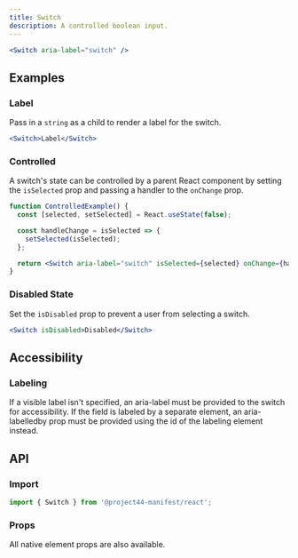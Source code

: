 ```yaml
---
title: Switch
description: A controlled boolean input.
---
```


```jsx
<Switch aria-label="switch" />
```

## Examples

### Label

Pass in a `string` as a child to render a label for the switch.

```jsx
<Switch>Label</Switch>
```

### Controlled

A switch's state can be controlled by a parent React component by setting the `isSelected` prop and passing a handler to the `onChange` prop.

```jsx
function ControlledExample() {
  const [selected, setSelected] = React.useState(false);

  const handleChange = isSelected => {
    setSelected(isSelected);
  };

  return <Switch aria-label="switch" isSelected={selected} onChange={handleChange} />;
}
```

### Disabled State

Set the `isDisabled` prop to prevent a user from selecting a switch.

```jsx
<Switch isDisabled>Disabled</Switch>
```

## Accessibility

### Labeling

If a visible label isn't specified, an aria-label must be provided to the switch for accessibility. If the field is labeled by a separate element, an aria-labelledby prop must be provided using the id of the labeling element instead.

## API

### Import

```js
import { Switch } from '@project44-manifest/react';
```

### Props

All native element props are also available.

<PropsTable of="Switch" />
